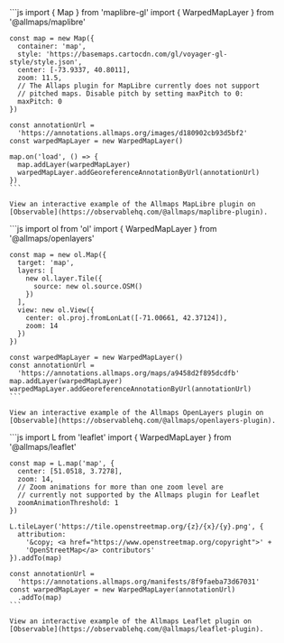 
<Tabs>
  <TabItem label="MapLibre">
    ```js
    import { Map } from 'maplibre-gl'
    import { WarpedMapLayer } from '@allmaps/maplibre'

    const map = new Map({
      container: 'map',
      style: 'https://basemaps.cartocdn.com/gl/voyager-gl-style/style.json',
      center: [-73.9337, 40.8011],
      zoom: 11.5,
      // The Allaps plugin for MapLibre currently does not support
      // pitched maps. Disable pitch by setting maxPitch to 0:
      maxPitch: 0
    })

    const annotationUrl =
      'https://annotations.allmaps.org/images/d180902cb93d5bf2'
    const warpedMapLayer = new WarpedMapLayer()

    map.on('load', () => {
      map.addLayer(warpedMapLayer)
      warpedMapLayer.addGeoreferenceAnnotationByUrl(annotationUrl)
    })
    ```

    View an interactive example of the Allmaps MapLibre plugin on [Observable](https://observablehq.com/@allmaps/maplibre-plugin).
  </TabItem>
  <TabItem label="OpenLayers">
    ```js
    import ol from 'ol'
    import { WarpedMapLayer } from '@allmaps/openlayers'

    const map = new ol.Map({
      target: 'map',
      layers: [
        new ol.layer.Tile({
          source: new ol.source.OSM()
        })
      ],
      view: new ol.View({
        center: ol.proj.fromLonLat([-71.00661, 42.37124]),
        zoom: 14
      })
    })

    const warpedMapLayer = new WarpedMapLayer()
    const annotationUrl =
      'https://annotations.allmaps.org/maps/a9458d2f895dcdfb'
    map.addLayer(warpedMapLayer)
    warpedMapLayer.addGeoreferenceAnnotationByUrl(annotationUrl)
    ```

    View an interactive example of the Allmaps OpenLayers plugin on [Observable](https://observablehq.com/@allmaps/openlayers-plugin).
  </TabItem>
  <TabItem label="Leaflet">
    ```js
    import L from 'leaflet'
    import { WarpedMapLayer } from '@allmaps/leaflet'

    const map = L.map('map', {
      center: [51.0518, 3.7278],
      zoom: 14,
      // Zoom animations for more than one zoom level are
      // currently not supported by the Allmaps plugin for Leaflet
      zoomAnimationThreshold: 1
    })

    L.tileLayer('https://tile.openstreetmap.org/{z}/{x}/{y}.png', {
      attribution:
        '&copy; <a href="https://www.openstreetmap.org/copyright">' +
        'OpenStreetMap</a> contributors'
    }).addTo(map)

    const annotationUrl =
      'https://annotations.allmaps.org/manifests/8f9faeba73d67031'
    const warpedMapLayer = new WarpedMapLayer(annotationUrl)
      .addTo(map)
    ```

    View an interactive example of the Allmaps Leaflet plugin on [Observable](https://observablehq.com/@allmaps/leaflet-plugin).
  </TabItem>
</Tabs>

